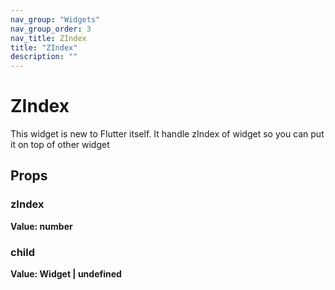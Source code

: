 ```yaml
---
nav_group: "Widgets"
nav_group_order: 3
nav_title: ZIndex
title: "ZIndex"
description: ""
---
```


# ZIndex

This widget is new to Flutter itself.
It handle zIndex of widget so you can put it on top of other widget

## Props

### zIndex

**Value: number**

### child

**Value: Widget | undefined**

